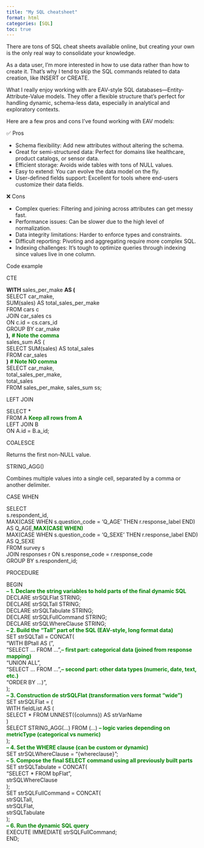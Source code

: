 ```yaml
---
title: "My SQL cheatsheet"
format: html
categories: [SQL]
toc: true
---
```


There are tons of SQL cheat sheets available online, but creating your own is the only real way to consolidate your knowledge.

As a data user, I’m more interested in how to use data rather than how to create it. That’s why I tend to skip the SQL commands related to data creation, like INSERT or CREATE.

What I really enjoy working with are EAV-style SQL databases—Entity-Attribute-Value models. They offer a flexible structure that’s perfect for handling dynamic, schema-less data, especially in analytical and exploratory contexts.

Here are a few pros and cons I’ve found working with EAV models:

✅ Pros

* Schema flexibility: Add new attributes without altering the schema.
* Great for semi-structured data: Perfect for domains like healthcare, product catalogs, or sensor data.
* Efficient storage: Avoids wide tables with tons of NULL values.
* Easy to extend: You can evolve the data model on the fly.
* User-defined fields support: Excellent for tools where end-users customize their data fields.

❌ Cons

* Complex queries: Filtering and joining across attributes can get messy fast.
* Performance issues: Can be slower due to the high level of normalization.
* Data integrity limitations: Harder to enforce types and constraints.
* Difficult reporting: Pivoting and aggregating require more complex SQL.
* Indexing challenges: It’s tough to optimize queries through indexing since values live in one column.

Code example

::: {.sandrine}
:::{.goals}
::::{.goals-header}
CTE
::::
::::{.goals-container}

**WITH** sales_per_make **AS (**
 <br>   SELECT car_make,
 <br>       SUM(sales) AS total_sales_per_make
 <br> FROM cars c
 <br> JOIN car_sales cs
 <br>     ON c.id = cs.cars_id
<br> GROUP BY car_make
<br> **),** [# Note the comma]{style="color:green;font-weight: bolder;"}
<br> sales_sum AS (
<br>     SELECT SUM(sales) AS total_sales
<br>     FROM car_sales
<br> **)**   [# Note NO comma]{style="color:green;font-weight: bolder;"}
<br> SELECT car_make,
<br>      total_sales_per_make,
<br>      total_sales
<br> FROM sales_per_make, sales_sum ss;
::::
:::
:::




:::{.goals}
::::{.goals-header}
LEFT JOIN
::::
::::{.goals-container}
SELECT * 
<br> FROM A [Keep all rows from A]{style="color:green;font-weight: bolder;"}
<br> LEFT JOIN B 
<br> ON A.id = B.a_id;
::::
:::



:::{.goals}
::::{.goals-header}
COALESCE
::::
::::{.goals-container}
Returns the first non-NULL value.
::::
:::


:::{.goals}
::::{.goals-header}
STRING_AGG()
::::
::::{.goals-container}
Combines multiple values into a single cell, separated by a comma or another delimiter.
::::
:::

:::{.goals}
::::{.goals-header}
CASE WHEN
::::
::::{.goals-container}
SELECT
<br>  s.respondent_id,
<br>  MAX(CASE WHEN s.question_code = 'Q_AGE' THEN r.response_label END) AS Q_AGE,[MAX(CASE WHEN)]{style="color:green;font-weight: bolder;"}
<br>  MAX(CASE WHEN s.question_code = 'Q_SEXE' THEN r.response_label END) AS Q_SEXE
<br>FROM survey s
<br>JOIN responses r ON s.response_code = r.response_code
<br>GROUP BY s.respondent_id;
::::
:::



:::{.goals}
::::{.goals-header}
PROCEDURE
::::
::::{.goals-container}
BEGIN
<br>  [-- 1. Declare the string variables to hold parts of the final dynamic SQL]{style="color:green;font-weight: bolder;"}
<br>  DECLARE strSQLFlat STRING;
<br>  DECLARE strSQLTall STRING;
<br>  DECLARE strSQLTabulate STRING;
<br>  DECLARE strSQLFullCommand STRING;
<br>  DECLARE strSQLWhereClause STRING;
<br>[-- 2. Build the "Tall" part of the SQL (EAV-style, long format data)]{style="color:green;font-weight: bolder;"}
<br>  SET strSQLTall = CONCAT(
<br>    "WITH BPtall AS (",
<br>    "SELECT ... FROM ...",[-- first part: categorical data (joined from response mapping)]{style="color:green;font-weight: bolder;"}
<br>    "UNION ALL",
<br>    "SELECT ... FROM ...",[ -- second part: other data types (numeric, date, text, etc.)]{style="color:green;font-weight: bolder;"}
<br>    "ORDER BY ...)",
<br>  );
 <br>[-- 3. Construction de strSQLFlat (transformation vers format "wide")]{style="color:green;font-weight: bolder;"}
<br>  SET strSQLFlat = (
<br>    WITH fieldList AS (
<br>      SELECT * FROM UNNEST({columns}) AS strVarName
<br>    )
<br>    SELECT STRING_AGG(...) FROM (...) [-- logic varies depending on metricType (categorical vs numeric)]{style="color:green;font-weight: bolder;"}
<br>  );
<br>  [-- 4. Set the WHERE clause (can be custom or dynamic)]{style="color:green;font-weight: bolder;"}
<br>  SET strSQLWhereClause = "{whereclause}";
<br>  [-- 5. Compose the final SELECT command using all previously built parts]{style="color:green;font-weight: bolder;"}
<br>  SET strSQLTabulate = CONCAT(
<br>    "SELECT * FROM bpFlat ",
<br>    strSQLWhereClause
<br>  );
<br>  SET strSQLFullCommand = CONCAT(
<br>    strSQLTall,
<br>    strSQLFlat,
<br>    strSQLTabulate
<br>  );
<br>  [-- 6. Run the dynamic SQL query]{style="color:green;font-weight: bolder;"}
<br>  EXECUTE IMMEDIATE strSQLFullCommand;
<br>END;
::::
:::
